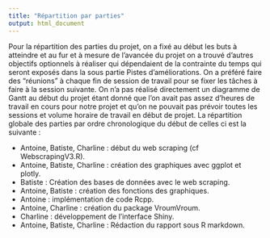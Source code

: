 ---
title: "Répartition par parties"
output: html_document
---

Pour la répartition des parties du projet, on a fixé au début les buts à atteindre et au fur et à mesure de l'avancée du projet on a trouvé d'autres objectifs optionnels à réaliser qui dépendaient de la contrainte du temps qui seront exposés dans la sous partie Pistes d'améliorations. On a préféré faire des "réunions" à chaque fin de session de travail pour se fixer les tâches à faire à la session suivante. On n'a pas réalisé directement un diagramme de Gantt au début du projet étant donné que l'on avait pas assez d'heures de travail en cours pour notre projet et qu'on ne pouvait pas prévoir toutes les sessions et volume horaire de travail en début de projet. La répartition globale des parties par ordre chronologique du début de celles ci est la suivante :

- Antoine, Batiste, Charline : début du web scraping (cf WebscrapingV3.R).
- Antoine, Batiste, Charline : création des graphiques avec ggplot et plotly.
- Batiste : Création des bases de données avec le web scraping.
- Antoine, Batiste : création des fonctions des graphiques.
- Antoine : implémentation de code Rcpp.
- Antoine, Charline : création du package VroumVroum.
- Charline : développement de l'interface Shiny.
- Antoine, Batiste, Charline : Rédaction du rapport sous R markdown.

